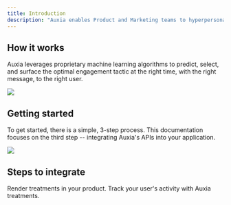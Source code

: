 ```yaml
---
title: Introduction
description: "Auxia enables Product and Marketing teams to hyperpersonalize their customer experience at scale."
---
```

## How it works

Auxia leverages proprietary machine learning algorithms to predict, select, and surface the optimal engagement tactic at the right time, with the right message, to the right user.

<img src="/images/How_It_Works_New.png" />

## Getting started

To get started, there is a simple, 3-step process. This documentation focuses on the third step -- integrating Auxia's APIs into your application.

<img src="/images/Getting_Started_New.png" />

## Steps to integrate

<CardGroup cols={1}>
  <Card title="Integrate the getTreatments API" icon="pen-to-square" iconType="duotone" href="https://auxiainc.mintlify.app/api-reference/get-treatments">
    Render treatments in your product.
  </Card>
  <Card title="Integrate the logTreatmentInteractions API" icon="fa-regular fa-chart-mixed" iconType="duotone" href="https://auxiainc.mintlify.app/api-reference/log-treatment-interactions">
    Track your user's activity with Auxia treatments.
  </Card>
</CardGroup>
